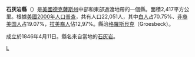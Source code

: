 {{Otheruses|萊姆斯通縣|subject=美國德克薩斯州的一個縣|other=同名的縣}}
<!--[[File:Map_of_Texas_highlighting_Limestone_County.svg|right]]-->
{{Infobox U.S. County|
 county  = 石灰岩縣|
 state = 德克薩斯州 |
 en county  = Limestone County|
 en state = Texas |
 seal = |
 map = Map of Texas highlighting Limestone County.svg|
 map size = 250|
 founded = [[1841|1841]]|
 seat = [[Groesbeck,_Texas|Groesbeck]] | 
 area = 2,417 [[square_kilometre|km²]] (933 [[square_mile|mi²]]) |
 area land = 2,354 km² (909 mi²) |
 area water = 63 km² (24 mi²) |
 area percentage = 2.60% |
 census yr = 2000|
 pop = 22,051|
 density = 9|
 web = www.co.limestone.tx.us|
|}}
'''石灰岩縣'''（{{lang-en|Limestone County}}）是[[美國|美國]][[德克薩斯州|德克薩斯州]]中部和東部過渡地帶的一個縣。面積2,417平方公里。根據[[美國2000年人口普查|美國2000年人口普查]]，共有人口22,051人，其中[[白人|白人]]占70.75%、[[非裔美国人|非裔美国人]]占19.07%，[[拉美裔人|拉美裔人]]佔12,97%。縣治[[格羅斯貝克_(德克薩斯州)|格羅斯貝克]]（Groesbeck）。

成立於1846年4月11日。縣名來自當地的[[石灰岩|石灰岩]]。
{{德克萨斯州}}
{{texas-stub}}

[[Category:得克萨斯州行政区划|L]]